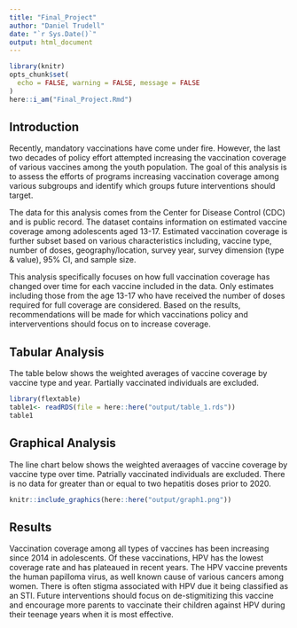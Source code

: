 ```yaml
---
title: "Final_Project"
author: "Daniel Trudell"
date: "`r Sys.Date()`"
output: html_document
---
```



```r
library(knitr)
opts_chunk$set(
  echo = FALSE, warning = FALSE, message = FALSE
)
here::i_am("Final_Project.Rmd")
```



## Introduction

Recently, mandatory vaccinations have come under fire. However, the last two decades of policy effort attempted increasing the vaccination coverage of various vaccines among the youth population. The goal of this analysis is to assess the efforts of programs increasing vaccination coverage among various subgroups and identify which groups future interventions should target.

The data for this analysis comes from the Center for Disease Control (CDC) and is public record. The dataset contains information on estimated vaccine coverage among adolescents aged 13-17. Estimated vaccination coverage is further subset based on various characteristics including, vaccine type, number of doses, geography/location, survey year, survey dimension (type & value), 95% CI, and sample size.

This analysis specifically focuses on how full vaccination coverage has changed over time for each vaccine included in the data. Only estimates including those from the age 13-17 who have received the number of doses required for full coverage are considered. Based on the results, recommendations will be made for which vaccinations policy and interverventions should focus on to increase coverage. 

## Tabular Analysis

The table below shows the weighted averages of vaccine coverage by vaccine type and year. Partially vaccinated individuals are excluded.
```r
library(flextable)
table1<- readRDS(file = here::here("output/table_1.rds"))
table1
```


## Graphical Analysis

The line chart below shows the weighted averaages of vaccine coverage by vaccine type over time. Patrially vaccinated individuals are excluded. There is no data for greater than or equal to two hepatitis doses prior to 2020.
```r
knitr::include_graphics(here::here("output/graph1.png"))
```

## Results

Vaccination coverage among all types of vaccines has been increasing since 2014 in adolescents. Of these vaccinations, HPV has the lowest coverage rate and has plateaued in recent years. The HPV vaccine prevents the human papilloma virus, as well known cause of various cancers among women. There is often stigma associated with HPV due it being classified as an STI. Future interventions should focus on de-stigmitizing this vaccine and encourage more parents to vaccinate their children against HPV during their teenage years when it is most effective.